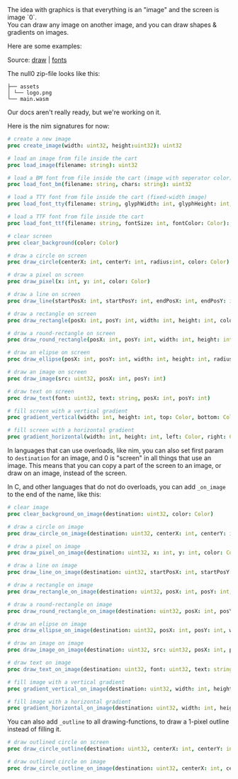 
<Callout emoji="🎨">
The idea with graphics is that everything is an "image" and the screen is image `0`. <br/>
You can draw any image on another image, and you can draw shapes & gradients on images.
</Callout>


Here are some examples:

<Cart cart='/draw.null0' />

<Cart cart='/fonts.null0' />

Source: [draw](https://github.com/notnullgames/null0/tree/main/src/carts/draw) | [fonts](https://github.com/notnullgames/null0/tree/main/src/carts/fonts)


The null0 zip-file looks like this:

```
├── assets
│ └── logo.png
└── main.wasm
```


Our docs aren't really ready, but we're working on it.

Here is the nim signatures for now:

```nim
# create a new image
proc create_image(width: uint32, height:uint32): uint32

# load an image from file inside the cart
proc load_image(filename: string): uint32

# load a BM font from file inside the cart (image with seperator color)
proc load_font_bm(filename: string, chars: string): uint32

# load a TTY font from file inside the cart (fixed-width image)
proc load_font_tty(filename: string, glyphWidth: int, glyphHeight: int, chars: string): uint32

# load a TTF font from file inside the cart
proc load_font_ttf(filename: string, fontSize: int, fontColor: Color): uint32

# clear screen
proc clear_background(color: Color)

# draw a circle on screen
proc draw_circle(centerX: int, centerY: int, radius:int, color: Color)

# draw a pixel on screen
proc draw_pixel(x: int, y: int, color: Color)

# draw a line on screen
proc draw_line(startPosX: int, startPosY: int, endPosX: int, endPosY: int, color: Color)

# draw a rectangle on screen
proc draw_rectangle(posX: int, posY: int, width: int, height: int, color: Color)

# draw a round-rectangle on screen
proc draw_round_rectangle(posX: int, posY: int, width: int, height: int, radius: int, color: Color)

# draw an elipse on screen
proc draw_ellipse(posX: int, posY: int, width: int, height: int, radiusX:int, radiusY:int, color: Color)

# draw an image on screen
proc draw_image(src: uint32, posX: int, posY: int)

# draw text on screen
proc draw_text(font: uint32, text: string, posX: int, posY: int)

# fill screen with a vertical gradient
proc gradient_vertical(width: int, height: int, top: Color, bottom: Color)

# fill screen with a horizontal gradient
proc gradient_horizontal(width: int, height: int, left: Color, right: Color)
```

In languages that can use overloads, like nim, you can also set first param to `destination` for an image, and 0 is "screen" in all things that use an image. This means that you can copy a part of the screen to an image, or draw on an image, instead of the screen.

In C, and other languages that do not do overloads, you can add `_on_image` to the end of the name, like this:

```nim
# clear image
proc clear_background_on_image(destination: uint32, color: Color)

# draw a circle on image
proc draw_circle_on_image(destination: uint32, centerX: int, centerY: int, radius:int, color: Color)

# draw a pixel on image
proc draw_pixel_on_image(destination: uint32, x: int, y: int, color: Color)

# draw a line on image
proc draw_line_on_image(destination: uint32, startPosX: int, startPosY: int, endPosX: int, endPosY: int, color: Color)

# draw a rectangle on image
proc draw_rectangle_on_image(destination: uint32, posX: int, posY: int, width: int, height: int, color: Color)

# draw a round-rectangle on image
proc draw_round_rectangle_on_image(destination: uint32, posX: int, posY: int, width: int, height: int, radius: int, color: Color)

# draw an elipse on image
proc draw_ellipse_on_image(destination: uint32, posX: int, posY: int, width: int, height: int, radiusX:int, radiusY:int, color: Color)

# draw an image on image
proc draw_image_on_image(destination: uint32, src: uint32, posX: int, posY: int)

# draw text on image
proc draw_text_on_image(destination: uint32, font: uint32, text: string, posX: int, posY: int)

# fill image with a vertical gradient
proc gradient_vertical_on_image(destination: uint32, width: int, height: int, top: Color, bottom: Color)

# fill image with a horizontal gradient
proc gradient_horizontal_on_image(destination: uint32, width: int, height: int, left: Color, right: Color)
```

You can also add `_outline` to all drawing-functions, to draw a 1-pixel outline instead of filling it.


```nim
# draw outlined circle on screen
proc draw_circle_outline(destination: uint32, centerX: int, centerY: int, radius:int, color: Color)

# draw outlined circle on image
proc draw_circle_outline_on_image(destination: uint32, centerX: int, centerY: int, radius:int, color: Color)
```
